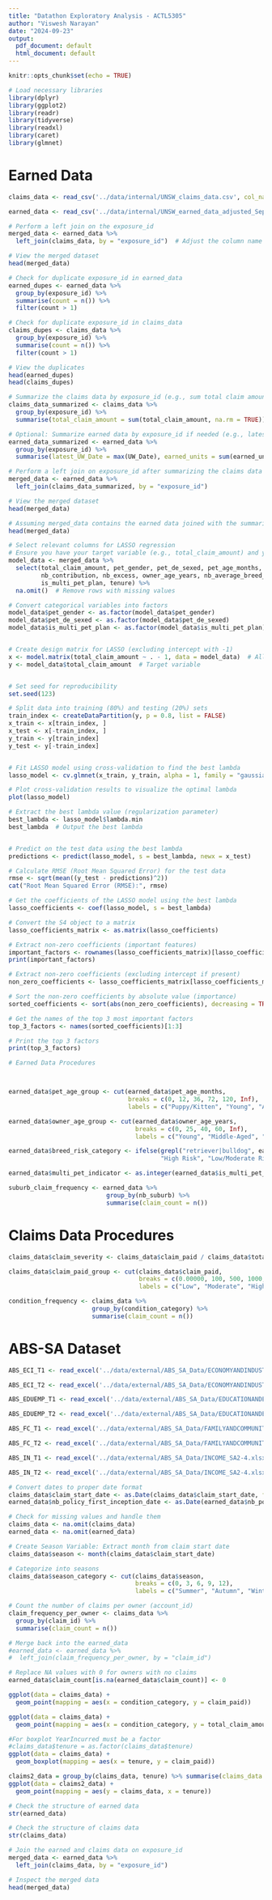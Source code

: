 ```yaml
---
title: "Datathon Exploratory Analysis - ACTL5305"
author: "Viswesh Narayan"
date: "2024-09-23"
output:
  pdf_document: default
  html_document: default
---
```


```r
knitr::opts_chunk$set(echo = TRUE)
```

```r
# Load necessary libraries
library(dplyr)
library(ggplot2)
library(readr)
library(tidyverse)
library(readxl)
library(caret)
library(glmnet)

```

# Earned Data

```r
claims_data <- read_csv('../data/internal/UNSW_claims_data.csv', col_names = TRUE)

earned_data <- read_csv('../data/internal/UNSW_earned_data_adjusted_Sep27.csv', col_names = TRUE)

```

```r
# Perform a left join on the exposure_id
merged_data <- earned_data %>%
  left_join(claims_data, by = "exposure_id")  # Adjust the column name as necessary

# View the merged dataset
head(merged_data)
```
```r
# Check for duplicate exposure_id in earned_data
earned_dupes <- earned_data %>%
  group_by(exposure_id) %>%
  summarise(count = n()) %>%
  filter(count > 1)

# Check for duplicate exposure_id in claims_data
claims_dupes <- claims_data %>%
  group_by(exposure_id) %>%
  summarise(count = n()) %>%
  filter(count > 1)

# View the duplicates
head(earned_dupes)
head(claims_dupes)
```


```r

# Summarize the claims data by exposure_id (e.g., sum total claim amount)
claims_data_summarized <- claims_data %>%
  group_by(exposure_id) %>%
  summarise(total_claim_amount = sum(total_claim_amount, na.rm = TRUE))

# Optional: Summarize earned data by exposure_id if needed (e.g., latest UW_Date)
earned_data_summarized <- earned_data %>%
  group_by(exposure_id) %>%
  summarise(latest_UW_Date = max(UW_Date), earned_units = sum(earned_units, na.rm = TRUE))


```

```r

# Perform a left join on exposure_id after summarizing the claims data
merged_data <- earned_data %>%
  left_join(claims_data_summarized, by = "exposure_id")

# View the merged dataset
head(merged_data)


```


```r

# Assuming merged_data contains the earned data joined with the summarized claims data
head(merged_data)

# Select relevant columns for LASSO regression
# Ensure you have your target variable (e.g., total_claim_amount) and your predictors
model_data <- merged_data %>%
  select(total_claim_amount, pet_gender, pet_de_sexed, pet_age_months, 
         nb_contribution, nb_excess, owner_age_years, nb_average_breed_size, 
         is_multi_pet_plan, tenure) %>%
  na.omit()  # Remove rows with missing values

# Convert categorical variables into factors
model_data$pet_gender <- as.factor(model_data$pet_gender)
model_data$pet_de_sexed <- as.factor(model_data$pet_de_sexed)
model_data$is_multi_pet_plan <- as.factor(model_data$is_multi_pet_plan)


# Create design matrix for LASSO (excluding intercept with -1)
x <- model.matrix(total_claim_amount ~ . - 1, data = model_data)  # All predictors
y <- model_data$total_claim_amount  # Target variable



```

```r

# Set seed for reproducibility
set.seed(123)

# Split data into training (80%) and testing (20%) sets
train_index <- createDataPartition(y, p = 0.8, list = FALSE)
x_train <- x[train_index, ]
x_test <- x[-train_index, ]
y_train <- y[train_index]
y_test <- y[-train_index]



```

```r

# Fit LASSO model using cross-validation to find the best lambda
lasso_model <- cv.glmnet(x_train, y_train, alpha = 1, family = "gaussian")

# Plot cross-validation results to visualize the optimal lambda
plot(lasso_model)

# Extract the best lambda value (regularization parameter)
best_lambda <- lasso_model$lambda.min
best_lambda  # Output the best lambda



```

```r

# Predict on the test data using the best lambda
predictions <- predict(lasso_model, s = best_lambda, newx = x_test)

# Calculate RMSE (Root Mean Squared Error) for the test data
rmse <- sqrt(mean((y_test - predictions)^2))
cat("Root Mean Squared Error (RMSE):", rmse)


```


```r

# Get the coefficients of the LASSO model using the best lambda
lasso_coefficients <- coef(lasso_model, s = best_lambda)

# Convert the S4 object to a matrix
lasso_coefficients_matrix <- as.matrix(lasso_coefficients)

# Extract non-zero coefficients (important features)
important_factors <- rownames(lasso_coefficients_matrix)[lasso_coefficients_matrix != 0]
print(important_factors)

```
```r

# Extract non-zero coefficients (excluding intercept if present)
non_zero_coefficients <- lasso_coefficients_matrix[lasso_coefficients_matrix != 0, ]

# Sort the non-zero coefficients by absolute value (importance)
sorted_coefficients <- sort(abs(non_zero_coefficients), decreasing = TRUE)

# Get the names of the top 3 most important factors
top_3_factors <- names(sorted_coefficients)[1:3]

# Print the top 3 factors
print(top_3_factors)

```





```r
# Earned Data Procedures



earned_data$pet_age_group <- cut(earned_data$pet_age_months, 
                                 breaks = c(0, 12, 36, 72, 120, Inf), 
                                 labels = c("Puppy/Kitten", "Young", "Adult", "Senior", "Very Senior"))

```

```r

earned_data$owner_age_group <- cut(earned_data$owner_age_years, 
                                   breaks = c(0, 25, 40, 60, Inf), 
                                   labels = c("Young", "Middle-Aged", "Senior", "Elderly"))

```

```r

earned_data$breed_risk_category <- ifelse(grepl("retriever|bulldog", earned_data$nb_breed_name_unique, ignore.case = TRUE), 
                                          "High Risk", "Low/Moderate Risk")

earned_data$multi_pet_indicator <- as.integer(earned_data$is_multi_pet_plan)


```

```r

suburb_claim_frequency <- earned_data %>% 
                           group_by(nb_suburb) %>% 
                           summarise(claim_count = n())

```

# Claims Data Procedures

```r
claims_data$claim_severity <- claims_data$claim_paid / claims_data$total_claim_amount

claims_data$claim_paid_group <- cut(claims_data$claim_paid, 
                                    breaks = c(0.00000, 100, 500, 1000, Inf), 
                                    labels = c("Low", "Moderate", "High", "Very High"))


```

```r

condition_frequency <- claims_data %>% 
                       group_by(condition_category) %>% 
                       summarise(claim_count = n())


```

# ABS-SA Dataset

```r
ABS_ECI_T1 <- read_excel('../data/external/ABS_SA_Data/ECONOMYANDINDUSTRY.xlsx', sheet = "Table 1")

ABS_ECI_T2 <- read_excel('../data/external/ABS_SA_Data/ECONOMYANDINDUSTRY.xlsx', sheet = "Table 2")
```

```r
ABS_EDUEMP_T1 <- read_excel('../data/external/ABS_SA_Data/EDUCATIONANDEMPLOYMENT_SA2-4.xlsx', sheet = "Table 1")

ABS_EDUEMP_T2 <- read_excel('../data/external/ABS_SA_Data/EDUCATIONANDEMPLOYMENT_SA2-4.xlsx', sheet = "Table 2")
```

```r
ABS_FC_T1 <- read_excel('../data/external/ABS_SA_Data/FAMILYANDCOMMUNITY_SA2-4.xlsx', sheet = "Table 1")

ABS_FC_T2 <- read_excel('../data/external/ABS_SA_Data/FAMILYANDCOMMUNITY_SA2-4.xlsx', sheet = "Table 2")
```

```r
ABS_IN_T1 <- read_excel('../data/external/ABS_SA_Data/INCOME_SA2-4.xlsx', sheet = "Table 1")

ABS_IN_T2 <- read_excel('../data/external/ABS_SA_Data/INCOME_SA2-4.xlsx', sheet = "Table 2")
```


```r

# Convert dates to proper date format
claims_data$claim_start_date <- as.Date(claims_data$claim_start_date, format = "%Y-%m-%d")
earned_data$nb_policy_first_inception_date <- as.Date(earned_data$nb_policy_first_inception_date, format = "%Y-%m-%d")

# Check for missing values and handle them
claims_data <- na.omit(claims_data)
earned_data <- na.omit(earned_data)

```


```r

# Create Season Variable: Extract month from claim start date
claims_data$season <- month(claims_data$claim_start_date)

# Categorize into seasons
claims_data$season_category <- cut(claims_data$season, 
                                   breaks = c(0, 3, 6, 9, 12), 
                                   labels = c("Summer", "Autumn", "Winter", "Spring"))

```


```r

# Count the number of claims per owner (account_id)
claim_frequency_per_owner <- claims_data %>%
  group_by(claim_id) %>%
  summarise(claim_count = n())

# Merge back into the earned_data
#earned_data <- earned_data %>%
#  left_join(claim_frequency_per_owner, by = "claim_id")

# Replace NA values with 0 for owners with no claims
earned_data$claim_count[is.na(earned_data$claim_count)] <- 0

```


```r
ggplot(data = claims_data) +
  geom_point(mapping = aes(x = condition_category, y = claim_paid))

ggplot(data = claims_data) +
  geom_point(mapping = aes(x = condition_category, y = total_claim_amount))
```


```r
#For boxplot YearIncurred must be a factor
#claims_data$tenure = as.factor(claims_data$tenure)
ggplot(data = claims_data) +
  geom_boxplot(mapping = aes(x = tenure, y = claim_paid))

claims2_data = group_by(claims_data, tenure) %>% summarise(claims_data = mean(claim_paid))
ggplot(data = claims2_data) +
  geom_point(mapping = aes(y = claims_data, x = tenure))


```


```r

# Check the structure of earned data
str(earned_data)

# Check the structure of claims data
str(claims_data)


```

```r

# Join the earned and claims data on exposure_id
merged_data <- earned_data %>%
  left_join(claims_data, by = "exposure_id")

# Inspect the merged data
head(merged_data)



```


